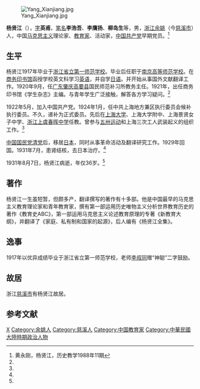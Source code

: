 {{Otheruses|other=名为杨英甫的其他人物|杨英甫}}

[[File:Yang_Xianjiang.jpg|thumb]]

'''杨贤江'''（{{bd|1895年|4月11日|1931年|8月7日}}），[[表字|字]]'''英甫'''，[[笔名|笔名]]'''李浩吾'''、'''李膺扬'''、'''柳岛生'''等，男，[[浙江|浙江]][[余姚|余姚]]（今[[慈溪市|慈溪市]]）人，中国[[马克思主义|马克思主义]]理论家、[[教育家|教育家]]、活动家，[[中国共产党|中国共产党]]早期党员。<ref name=hyg>黄永刚，杨贤江，历史教学1988年11期</ref>

== 生平 ==
杨贤江1917年毕业于[[浙江省立第一师范学校|浙江省立第一师范学校]]。毕业后任职于[[南京高等师范学校|南京高等师范学校]]。在[[商务印书馆|商务印书馆]]函授学校英文科学习[[英语|英语]]，并自学[[日语|日语]]。并开始从事国外文献翻译工作。1920年9月，任[[广东|广东]][[肇庆|肇庆]][[高要县|高要县]]国民师范补习所教务主任。1921年，出任商务印书馆《学生杂志》主编。与青年学生广泛接触，解答各方学习疑问。<ref name=hyg/>

1922年5月，加入中国共产党。1924年1月，任中共上海地方兼区执行委员会候补执行委员。不久，递补为正式委员。先后在[[上海大学|上海大学]]、上海大学附中、上海景贤女子中学、[[浙江|浙江]][[上虞|上虞]][[春晖中学|春晖中学]]任教。曾参与[[五卅运动|五卅运动]]和上海三次工人武装起义的组织工作。<ref name=hyg/>

[[中国国民党清党|中国国民党清党]]后，移居[[日本|日本]]，同时从事革命活动及翻译研究工作。1929年回国。1931年7月，患肾结核，去日本治疗。<ref name=hyg/>

1931年8月7日，杨贤江病逝，年仅36岁。<ref name=hyg/>

== 著作 ==
杨贤江一生虽短暂，但颇多产，翻译撰写的著作有十多部。他是中国最早的马克思主义教育理论家和青年教育家，撰有第一部运用历史唯物主义分析世界教育历史的著作《教育史ABC》，第一部运用马克思主义论述教育原理的专著《新教育大纲》，并翻译了《家庭、私有制和国家的起源》，后人编有《杨贤江全集》。

== 逸事 ==
1917年以优异成绩毕业于浙江省立第一师范学校，老师[[李叔同|李叔同]]赠“神聪”二字鼓励。

== 故居 ==
浙江[[慈溪市|慈溪市]]有杨贤江故居。

== 参考文献 ==
{{reflist}}

{{上海市市长}}

{{Authority control}}
{{DEFAULTSORT:Yang}}
[[Category:杨姓|X]]
[[Category:余姚人|Category:余姚人]]
[[Category:慈溪人|Category:慈溪人]]
[[Category:中国教育家|Category:中国教育家]]
[[Category:中華民國大陸時期政治人物|Category:中華民國大陸時期政治人物]]